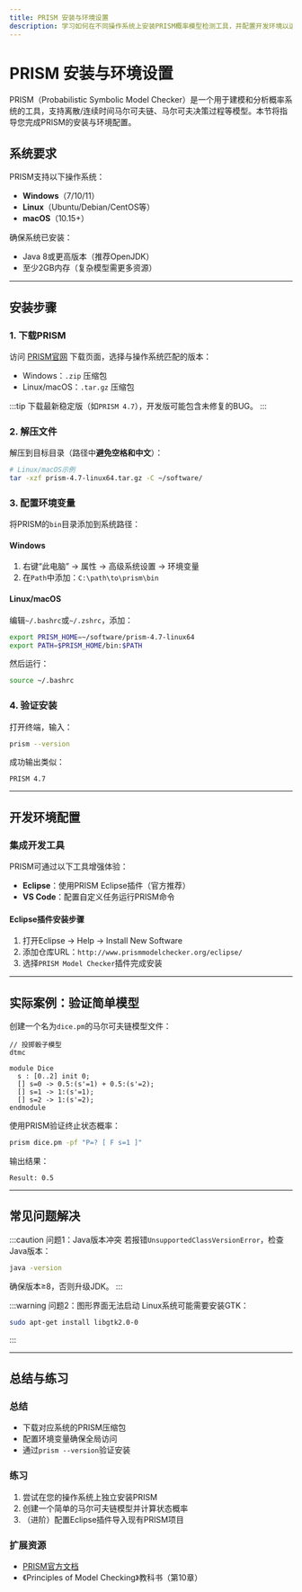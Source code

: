 ```yaml
---
title: PRISM 安装与环境设置
description: 学习如何在不同操作系统上安装PRISM概率模型检测工具，并配置开发环境以运行基础模型验证。
---
```


# PRISM 安装与环境设置

PRISM（Probabilistic Symbolic Model Checker）是一个用于建模和分析概率系统的工具，支持离散/连续时间马尔可夫链、马尔可夫决策过程等模型。本节将指导您完成PRISM的安装与环境配置。

## 系统要求

PRISM支持以下操作系统：
- **Windows**（7/10/11）
- **Linux**（Ubuntu/Debian/CentOS等）
- **macOS**（10.15+）

确保系统已安装：
- Java 8或更高版本（推荐OpenJDK）
- 至少2GB内存（复杂模型需更多资源）

---

## 安装步骤

### 1. 下载PRISM
访问 [PRISM官网](http://www.prismmodelchecker.org/) 下载页面，选择与操作系统匹配的版本：
- Windows：`.zip` 压缩包
- Linux/macOS：`.tar.gz` 压缩包

:::tip
下载最新稳定版（如`PRISM 4.7`），开发版可能包含未修复的BUG。
:::

### 2. 解压文件
解压到目标目录（路径中**避免空格和中文**）：
```bash
# Linux/macOS示例
tar -xzf prism-4.7-linux64.tar.gz -C ~/software/
```

### 3. 配置环境变量
将PRISM的`bin`目录添加到系统路径：

#### Windows
1. 右键“此电脑” → 属性 → 高级系统设置 → 环境变量
2. 在`Path`中添加：`C:\path\to\prism\bin`

#### Linux/macOS
编辑`~/.bashrc`或`~/.zshrc`，添加：
```bash
export PRISM_HOME=~/software/prism-4.7-linux64
export PATH=$PRISM_HOME/bin:$PATH
```
然后运行：
```bash
source ~/.bashrc
```

### 4. 验证安装
打开终端，输入：
```bash
prism --version
```
成功输出类似：
```
PRISM 4.7
```

---

## 开发环境配置

### 集成开发工具
PRISM可通过以下工具增强体验：
- **Eclipse**：使用PRISM Eclipse插件（官方推荐）
- **VS Code**：配置自定义任务运行PRISM命令

#### Eclipse插件安装步骤
1. 打开Eclipse → Help → Install New Software
2. 添加仓库URL：`http://www.prismmodelchecker.org/eclipse/`
3. 选择`PRISM Model Checker`插件完成安装

---

## 实际案例：验证简单模型

创建一个名为`dice.pm`的马尔可夫链模型文件：
```prism
// 投掷骰子模型
dtmc

module Dice
  s : [0..2] init 0;
  [] s=0 -> 0.5:(s'=1) + 0.5:(s'=2);
  [] s=1 -> 1:(s'=1);
  [] s=2 -> 1:(s'=2);
endmodule
```
使用PRISM验证终止状态概率：
```bash
prism dice.pm -pf "P=? [ F s=1 ]"
```
输出结果：
```
Result: 0.5
```

---

## 常见问题解决

:::caution 问题1：Java版本冲突
若报错`UnsupportedClassVersionError`，检查Java版本：
```bash
java -version
```
确保版本≥8，否则升级JDK。
:::

:::warning 问题2：图形界面无法启动
Linux系统可能需要安装GTK：
```bash
sudo apt-get install libgtk2.0-0
```
:::

---

## 总结与练习

### 总结
- 下载对应系统的PRISM压缩包
- 配置环境变量确保全局访问
- 通过`prism --version`验证安装

### 练习
1. 尝试在您的操作系统上独立安装PRISM
2. 创建一个简单的马尔可夫链模型并计算状态概率
3. （进阶）配置Eclipse插件导入现有PRISM项目

### 扩展资源
- [PRISM官方文档](http://prismmodelchecker.org/manual/)
- 《Principles of Model Checking》教科书（第10章）